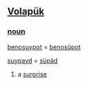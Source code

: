 == [[Volapük]] == 
=== [[noun]] ===

[[benosuypot]] = [[benosüpot]] 

[[suypayd]] = [[süpäd]] 

# a [[surprise]]